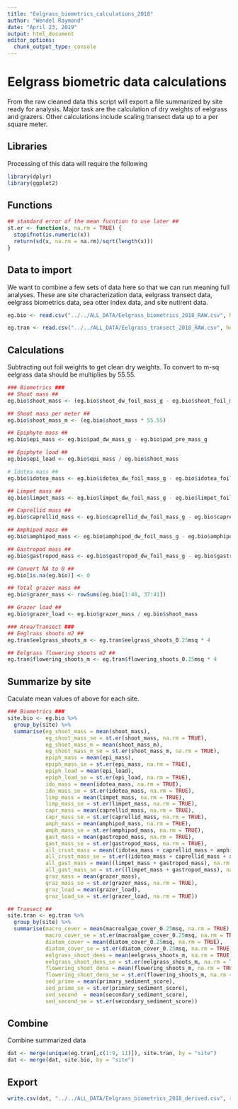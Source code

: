```yaml
---
title: "Eelgrass_biometrics_calculations_2018"
author: "Wendel Raymond"
date: "April 23, 2019"
output: html_document
editor_options: 
  chunk_output_type: console
---
```


# Eelgrass biometric data calculations
From the raw cleaned data this script will export a file summarized by site ready for analysis. Major task are the calculation of dry weights of eelgrass and grazers. Other calculations include scaling transect data up to a per square meter.

## Libraries
Processing of this data will require the following
```r
library(dplyr)
library(ggplot2)
```

## Functions
```r
## standard error of the mean fucntion to use later ##
st.er <- function(x, na.rm = TRUE) {
  stopifnot(is.numeric(x))
  return(sd(x, na.rm = na.rm)/sqrt(length(x)))
}
```

## Data to import
We want to combine a few sets of data here so that we can run meaning full analyses. These are site characterization data, eelgrass transect data, eelgrass biometrics data, sea otter index data, and site nutirent data.
```r
eg.bio <- read.csv("../../ALL_DATA/Eelgrass_biometrics_2018_RAW.csv", header = TRUE, stringsAsFactors = FALSE)

eg.tran <- read.csv("../../ALL_DATA/Eelgrass_transect_2018_RAW.csv", header = TRUE, stringsAsFactors = FALSE)
```

## Calculations
Subtracting out foil weights to get clean dry weights. To convert to m-sq eelgrass data should be multiplies by 55.55.
```r
### Biometrics ###
## Shoot mass ##
eg.bio$shoot_mass <- (eg.bio$shoot_dw_foil_mass_g - eg.bio$shoot_foil_mass_g)

## Shoot mass per meter ##
eg.bio$shoot_mass_m <- (eg.bio$shoot_mass * 55.55)

## Epiphyte mass ##
eg.bio$epi_mass <- eg.bio$pad_dw_mass_g - eg.bio$pad_pre_mass_g

## Epiphyte load ##
eg.bio$epi_load <- eg.bio$epi_mass / eg.bio$shoot_mass

# Idotea mass ##
eg.bio$idotea_mass <- eg.bio$idotea_dw_foil_mass_g - eg.bio$idotea_foil_mass_g

## Limpet mass ##
eg.bio$limpet_mass <- eg.bio$limpet_dw_foil_mass_g - eg.bio$limpet_foil_mass_g

## Caprellid mass ##
eg.bio$caprellid_mass <- eg.bio$caprellid_dw_foil_mass_g - eg.bio$caprellid_foil_mass_g

## Amphipod mass ##
eg.bio$amphipod_mass <- eg.bio$amphipod_dw_foil_mass_g - eg.bio$amphipod_foil_mass_g

## Gastropod mass ##
eg.bio$gastropod_mass <- eg.bio$gastropod_dw_foil_mass_g - eg.bio$gastropod_foil_mass_g

## Convert NA to 0 ##
eg.bio[is.na(eg.bio)] <- 0

## Total grazer mass ##
eg.bio$grazer_mass <- rowSums(eg.bio[1:48, 37:41])

## Grazer load ##
eg.bio$grazer_load <- eg.bio$grazer_mass / eg.bio$shoot_mass 

### Area/Transect ###
## Eeglrass shoots m2 ##
eg.tran$eelgrass_shoots_m <- eg.tran$eelgrass_shoots_0.25msq * 4

## Eelgrass flowering shoots m2 ##
eg.tran$flowering_shoots_m <- eg.tran$flowering_shoots_0.25msq * 4

```

## Summarize by site
Caculate mean values of above for each site.
```r
### Biometrics ###
site.bio <- eg.bio %>% 
  group_by(site) %>% 
  summarise(eg_shoot_mass = mean(shoot_mass),
            eg_shoot_mass_se = st.er(shoot_mass, na.rm = TRUE),
            eg_shoot_mass_m = mean(shoot_mass_m),
            eg_shoot_mass_m_se = st.er(shoot_mass_m, na.rm = TRUE),
            epiph_mass = mean(epi_mass),
            epiph_mass_se = st.er(epi_mass, na.rm = TRUE),
            epiph_load = mean(epi_load),
            epiph_load_se = st.er(epi_load, na.rm = TRUE),
            ido_mass = mean(idotea_mass, na.rm = TRUE),
            ido_mass_se = st.er(idotea_mass, na.rm = TRUE),
            limp_mass = mean(limpet_mass, na.rm = TRUE),
            limp_mass_se = st.er(limpet_mass, na.rm = TRUE),
            capr_mass = mean(caprellid_mass, na.rm = TRUE),
            capr_mass_se = st.er(caprellid_mass, na.rm = TRUE),
            amph_mass = mean(amphipod_mass, na.rm = TRUE),
            amph_mass_se = st.er(amphipod_mass, na.rm = TRUE),
            gast_mass = mean(gastropod_mass, na.rm = TRUE),
            gast_mass_se = st.er(gastropod_mass, na.rm = TRUE),
            all_crust_mass = mean((idotea_mass + caprellid_mass + amphipod_mass), na.rm = TRUE),
            all_crust_mass_se = st.er((idotea_mass + caprellid_mass + amphipod_mass), na.rm = TRUE),
            all_gast_mass = mean((limpet_mass + gastropod_mass), na.rm = TRUE),
            all_gast_mass_se = st.er((limpet_mass + gastropod_mass), na.rm = TRUE),
            graz_mass = mean(grazer_mass),
            graz_mass_se = st.er(grazer_mass, na.rm = TRUE),
            graz_load = mean(grazer_load),
            graz_load_se = st.er(grazer_load, na.rm = TRUE))

## Transect ##
site.tran <- eg.tran %>% 
  group_by(site) %>% 
  summarise(macro_cover = mean(macroalgae_cover_0.25msq, na.rm = TRUE),
            macro_cover_se = st.er(macroalgae_cover_0.25msq, na.rm = TRUE),
            diatom_cover = mean(diatom_cover_0.25msq, na.rm = TRUE),
            diatom_cover_se = st.er(diatom_cover_0.25msq, na.rm = TRUE),
            eelgrass_shoot_dens = mean(eelgrass_shoots_m, na.rm = TRUE),
            eelgrass_shoot_dens_se = st.er(eelgrass_shoots_m, na.rm = TRUE),
            flowering_shoot_dens = mean(flowering_shoots_m, na.rm = TRUE),
            flowering_shoot_dens_se = st.er(flowering_shoots_m, na.rm = TRUE),
            sed_prime = mean(primary_sediment_score),
            sed_prime_se = st.er(primary_sediment_score),
            sed_second  = mean(secondary_sediment_score),
            sed_second_se = st.er(secondary_sediment_score))
```

## Combine
Combine summarized data
```r
dat <- merge(unique(eg.tran[,c(1:9, 11)]), site.tran, by = "site")
dat <- merge(dat, site.bio, by = "site")
```

## Export
```r
write.csv(dat, "../../ALL_DATA/Eelgrass_biometrics_2018_derived.csv", row.names = FALSE)
```

